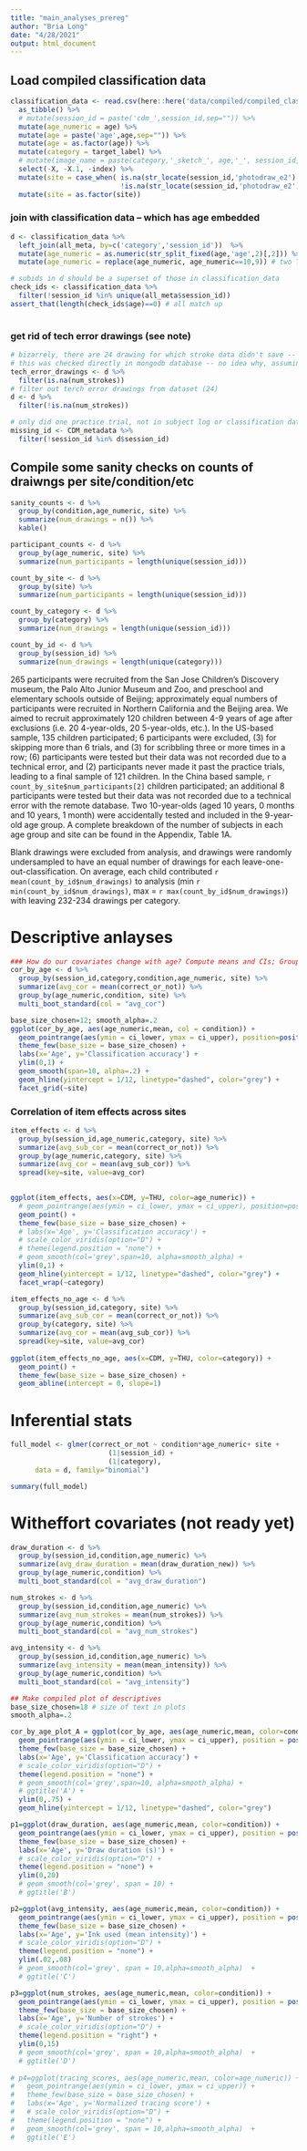 ```yaml
---
title: "main_analyses_prereg"
author: "Bria Long"
date: "4/28/2021"
output: html_document
---
```





## Load compiled classification data


```r
classification_data <- read.csv(here::here('data/compiled/compiled_classifications/Classification_Outputs2832.csv')) %>%
  as_tibble() %>%
  # mutate(session_id = paste('cdm_',session_id,sep="")) %>%
  mutate(age_numeric = age) %>%
  mutate(age = paste('age',age,sep="")) %>%
  mutate(age = as.factor(age)) %>%
  mutate(category = target_label) %>% 
  # mutate(image_name = paste(category,'_sketch_', age,'_', session_id,'.png',sep="")) %>%
  select(-X, -X.1, -index) %>%
  mutate(site = case_when( is.na(str_locate(session_id,'photodraw_e2')[,1]) ~ "THU", 
                           !is.na(str_locate(session_id,'photodraw_e2')[,1]) ~ "CDM")) %>%
  mutate(site = as.factor(site))
```

### join with classification data -- which has age embedded
```r
d <- classification_data %>%
  left_join(all_meta, by=c('category','session_id'))  %>%
  mutate(age_numeric = as.numeric(str_split_fixed(age,'age',2)[,2])) %>%
  mutate(age_numeric = replace(age_numeric, age_numeric==10,9)) # two THU participants who are just barely 10-years old, including in 9-year-old group

# subids in d should be a superset of those in classification_data
check_ids <- classification_data %>%
  filter(!session_id %in% unique(all_meta$session_id))
assert_that(length(check_ids$age)==0) # all match up
  
```

### get rid of tech error drawings (see note)
```r
# bizarrely, there are 24 drawing for which stroke data didn't save -- technical error.
# this was checked directly in mongodb database -- no idea why, assuming bad internet.
tech_error_drawings <- d %>%
  filter(is.na(num_strokes))
# filter out terch error drawings from dataset (24)
d <- d %>%
  filter(!is.na(num_strokes)) 
```

```r
# only did one practice trial, not in subject log or classification data because no category level trials
missing_id <- CDM_metadata %>%
  filter(!session_id %in% d$session_id)
```

## Compile some sanity checks on counts of draiwngs per site/condition/etc
```r
sanity_counts <- d %>%
  group_by(condition,age_numeric, site) %>%
  summarize(num_drawings = n()) %>%
  kable()
```

```r
participant_counts <- d %>%
  group_by(age_numeric, site) %>%
  summarize(num_participants = length(unique(session_id))) 

count_by_site <- d %>%
  group_by(site) %>%
  summarize(num_participants = length(unique(session_id))) 

count_by_category <- d %>%
  group_by(category) %>%
  summarize(num_drawings = length(unique(session_id)))

count_by_id <- d %>%
  group_by(session_id) %>%
  summarize(num_drawings = length(unique(category))) 
```

265 participants were recruited from the San Jose Children’s Discovery museum, the Palo Alto Junior Museum and Zoo, and preschool and elementary schools outside of Beijing; approximately equal numbers of participants were recruited in Northern California and the Beijing area. We aimed to recruit approximately 120 children between 4-9 years of age after exclusions (i.e. 20 4-year-olds, 20 5-year-olds, etc.). In the US-based sample, 135 children participated; 6 participants were excluded, (3) for skipping more than 6 trials, and (3) for scribbling three or more times in a row; (6) participants were tested but their data was not recorded due to a technical error, and (2) participants never made it past the practice trials, leading to a final sample of 121 children. In the China based sample, `r count_by_site$num_participants[2]` children participated; an additional 8 participants were tested but their data was not recorded due to a technical error with the remote database. Two 10-year-olds (aged 10 years, 0 months and 10 years, 1 month) were accidentally tested and included in the 9-year-old age group. A complete breakdown of the number of subjects in each age group and site can be found in the Appendix, Table 1A.

Blank drawings were excluded from analysis, and drawings were randomly undersampled to have an equal number of drawings for each leave-one-out-classification. On average, each child contributed `r mean(count_by_id$num_drawings)` to analysis (min `r min(count_by_id$num_drawings)`, max = `r max(count_by_id$num_drawings)`) with leaving 232-234 drawings per category.


# Descriptive anlayses
```r
### How do our covariates change with age? Compute means and CIs; Group by age/category
cor_by_age <- d %>%  
  group_by(session_id,category,condition,age_numeric, site) %>%
  summarize(avg_cor = mean(correct_or_not)) %>%
  group_by(age_numeric,condition, site) %>%
  multi_boot_standard(col = "avg_cor") 
```


```r
base_size_chosen=12; smooth_alpha=.2
ggplot(cor_by_age, aes(age_numeric,mean, col = condition)) +
  geom_pointrange(aes(ymin = ci_lower, ymax = ci_upper), position=position_dodge(width=.2)) + 
  theme_few(base_size = base_size_chosen) + 
  labs(x='Age', y='Classification accuracy') +
  ylim(0,1) + 
  geom_smooth(span=10, alpha=.2) + 
  geom_hline(yintercept = 1/12, linetype="dashed", color="grey") +
  facet_grid(~site)
```

### Correlation of item effects across sites
```r
item_effects <- d %>%
  group_by(session_id,age_numeric,category, site) %>%
  summarize(avg_sub_cor = mean(correct_or_not)) %>%
  group_by(age_numeric,category, site) %>%
  summarize(avg_cor = mean(avg_sub_cor)) %>%
  spread(key=site, value=avg_cor)

  
ggplot(item_effects, aes(x=CDM, y=THU, color=age_numeric)) +
  # geom_pointrange(aes(ymin = ci_lower, ymax = ci_upper), position=position_dodge(width=.5)) + 
  geom_point() + 
  theme_few(base_size = base_size_chosen) + 
  # labs(x='Age', y='Classification accuracy') +
  # scale_color_viridis(option="D") + 
  # theme(legend.position = "none") + 
  # geom_smooth(col='grey',span=10, alpha=smooth_alpha) +
  ylim(0,1) + 
  geom_hline(yintercept = 1/12, linetype="dashed", color="grey") +
  facet_wrap(~category)
```




```r
item_effects_no_age <- d %>%
  group_by(session_id,category, site) %>%
  summarize(avg_sub_cor = mean(correct_or_not)) %>%
  group_by(category, site) %>%
  summarize(avg_cor = mean(avg_sub_cor)) %>%
  spread(key=site, value=avg_cor)
  
ggplot(item_effects_no_age, aes(x=CDM, y=THU, color=category)) +
  geom_point() + 
  theme_few(base_size = base_size_chosen) + 
  geom_abline(intercept = 0, slope=1)
```


# Inferential stats
```r
full_model <- glmer(correct_or_not ~ condition*age_numeric+ site +
                        (1|session_id) +
                        (1|category),
      data = d, family="binomial")

summary(full_model)

```

# Witheffort covariates (not ready yet)
```r
draw_duration <- d %>%
  group_by(session_id,condition,age_numeric) %>%
  summarize(avg_draw_duration = mean(draw_duration_new)) %>%
  group_by(age_numeric,condition) %>%
  multi_boot_standard(col = "avg_draw_duration")

num_strokes <- d %>%
  group_by(session_id,condition,age_numeric) %>%
  summarize(avg_num_strokes = mean(num_strokes)) %>%
  group_by(age_numeric,condition) %>%
  multi_boot_standard(col = "avg_num_strokes") 

avg_intensity <- d %>%
  group_by(session_id,condition,age_numeric) %>%
  summarize(avg_intensity = mean(mean_intensity)) %>%
  group_by(age_numeric,condition) %>%
  multi_boot_standard(col = "avg_intensity")

```

```r
## Make compiled plot of descriptives
base_size_chosen=18 # size of text in plots
smooth_alpha=.2

cor_by_age_plot_A = ggplot(cor_by_age, aes(age_numeric,mean, color=condition)) +
  geom_pointrange(aes(ymin = ci_lower, ymax = ci_upper), position = position_dodge(width = 0.5)) + 
  theme_few(base_size = base_size_chosen) + 
  labs(x='Age', y='Classification accuracy') +
  # scale_color_viridis(option="D") + 
  theme(legend.position = "none") +
  # geom_smooth(col='grey',span=10, alpha=smooth_alpha) +
  # ggtitle('A') + 
  ylim(0,.75) + 
  geom_hline(yintercept = 1/12, linetype="dashed", color="grey")

p1=ggplot(draw_duration, aes(age_numeric,mean, color=condition)) +
  geom_pointrange(aes(ymin = ci_lower, ymax = ci_upper), position = position_dodge(width = 0.5)) +
  theme_few(base_size = base_size_chosen) +
  labs(x='Age', y='Draw duration (s)') +
  # scale_color_viridis(option="D") +
  theme(legend.position = "none") + 
  ylim(0,20) 
  # geom_smooth(col='grey', span = 10) +
  # ggtitle('B')

p2=ggplot(avg_intensity, aes(age_numeric,mean, color=condition)) +
  geom_pointrange(aes(ymin = ci_lower, ymax = ci_upper), position = position_dodge(width = 0.5)) +
  theme_few(base_size = base_size_chosen) +
  labs(x='Age', y='Ink used (mean intensity)') +
  # scale_color_viridis(option="D") +
  theme(legend.position = "none") + 
  ylim(.02,.08) 
  # geom_smooth(col='grey', span = 10,alpha=smooth_alpha)  +
  # ggtitle('C')

p3=ggplot(num_strokes, aes(age_numeric,mean, color=condition)) +
  geom_pointrange(aes(ymin = ci_lower, ymax = ci_upper), position = position_dodge(width = 0.5)) +
  theme_few(base_size = base_size_chosen) +
  labs(x='Age', y='Number of strokes') +
  # scale_color_viridis(option="D") +
  theme(legend.position = "right") +
  ylim(0,15) 
  # geom_smooth(col='grey', span = 10,alpha=smooth_alpha)  +
  # ggtitle('D')
        
# p4=ggplot(tracing_scores, aes(age_numeric,mean, color=age_numeric)) +
#   geom_pointrange(aes(ymin = ci_lower, ymax = ci_upper)) +
#   theme_few(base_size = base_size_chosen) +
#   labs(x='Age', y='Normalized tracing score') +
#   # scale_color_viridis(option="D") +
#   theme(legend.position = "none") + 
#   geom_smooth(col='grey', span = 10,alpha=smooth_alpha)  +
#   ggtitle('E')
```